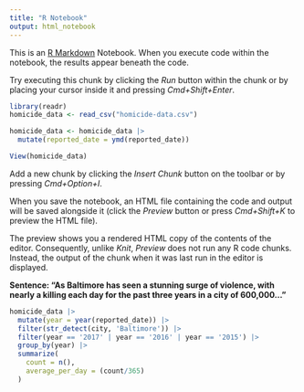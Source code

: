 ```yaml
---
title: "R Notebook"
output: html_notebook
---
```


This is an [R Markdown](http://rmarkdown.rstudio.com) Notebook. When you execute code within the notebook, the results appear beneath the code.

Try executing this chunk by clicking the *Run* button within the chunk or by placing your cursor inside it and pressing *Cmd+Shift+Enter*.

```r
library(readr)
homicide_data <- read_csv("homicide-data.csv")

homicide_data <- homicide_data |>
  mutate(reported_date = ymd(reported_date))

View(homicide_data)
```

Add a new chunk by clicking the *Insert Chunk* button on the toolbar or by pressing *Cmd+Option+I*.

When you save the notebook, an HTML file containing the code and output will be saved alongside it (click the *Preview* button or press *Cmd+Shift+K* to preview the HTML file).

The preview shows you a rendered HTML copy of the contents of the editor. Consequently, unlike *Knit*, *Preview* does not run any R code chunks. Instead, the output of the chunk when it was last run in the editor is displayed.

**Sentence: "As Baltimore has seen a stunning surge of violence, with nearly a killing each day for the past three years in a city of 600,000**...**"**

```r
homicide_data |>
  mutate(year = year(reported_date)) |>
  filter(str_detect(city, 'Baltimore')) |>
  filter(year == '2017' | year == '2016' | year == '2015') |>
  group_by(year) |>
  summarize(
    count = n(),
    average_per_day = (count/365)
  )
```
